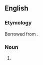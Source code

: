 {{also|feu de joie}}
==English==

===Etymology===
Borrowed from {{bor|en|fr|feu de joie|lit=fire of joy}}.

===Noun===
{{en-noun|feux-de-joie}}

# {{alternative form of|feu de joie|lang=en}}
